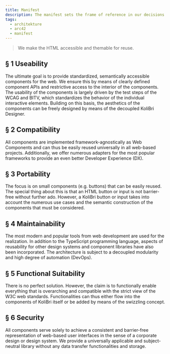 ```yaml
---
title: Manifest
description: The manifest sets the frame of reference in our decisions.
tags:
  - architekture
  - arc42
  - manifest
---
```


<div class="manifest">
	<blockquote>We make the HTML accessible and themable for reuse.</blockquote>
	<h2>§ 1 Useability</h2>
	<p>
		The ultimate goal is to provide standardized, semantically accessible components for the web. We ensure this by means of clearly defined component APIs and
		restrictive access to the interior of the components. The usability of the components is largely driven by the test steps of the WCAG and BITV, which
		standardizes the behavior of the individual interactive elements. Building on this basis, the aesthetics of the components can be freely designed by means
		of the decoupled KoliBri Designer.
	</p>
	<h2>§ 2 Compatibility</h2>
	<p>
		All components are implemented framework-agnostically as Web Components and can thus be easily reused universally in all web-based projects. Additionally,
		we offer numerous adapters for the most popular frameworks to provide an even better Developer Experience (DX).
	</p>
	<h2>§ 3 Portability</h2>
	<p>
		The focus is on small components (e.g. buttons) that can be easily reused. The special thing about this is that an HTML button or input is not barrier-free
		without further ado. However, a KoliBri button or input takes into account the numerous use cases and the semantic construction of the components that must
		be considered.
	</p>
	<h2>§ 4 Maintainability</h2>
	<p>
		The most modern and popular tools from web development are used for the realization. In addition to the TypeScript programming language, aspects of
		reusability for other design systems and component libraries have also been incorporated. The architecture is subject to a decoupled modularity and high
		degree of automation (DevOps).
	</p>
	<h2>§ 5 Functional Suitability</h2>
	<p>
		There is no perfect solution. However, the claim is to functionally enable everything that is overarching and compatible with the strict view of the W3C web
		standards. Functionalities can thus either flow into the components of KoliBri itself or be added by means of the swizzling concept.
	</p>
	<h2>§ 6 Security</h2>
	<p>
		All components serve solely to achieve a consistent and barrier-free representation of web-based user interfaces in the sense of a corporate design or
		design system. We provide a universally applicable and subject-neutral library without any data transfer functionalities and storage.
	</p>
</div>
